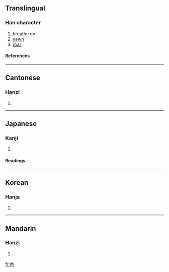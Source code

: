 ==Translingual==
===Han character===
{{Han char|rn=30|rad=口|as=05|sn=8|four=6702<sub>0</sub>|canj=口心口 (RPR)}}
# breathe on
# [[yawn]]
# [[roar]]
====References====
{{Han ref|kx=0182.140|dkj=03457|dj=0402.010|hdz=10607.020|uh=5474|ud=21620|bh=CBE6|bd=52198}}
----
==Cantonese==
===Hanzi===
{{yue-hanzi|jyut=|y=heui1}}
# {{defn|Cantonese}}
----
==Japanese==
===Kanji===
{{ja-kanji|grade=|rs=口05}}
# {{defn|Japanese}} 
====Readings====
{{ja-readings|on=[[く]] (ku), [[こう]] (kō)|kun=[[いきをかけてあたためる]] (ikiwokaketeatatameru)}}
----
==Korean==
===Hanja===
{{ko-hanja|hangeul=구|rv=gu|mr=ku}}
# {{defn|Korean}}
----
==Mandarin==
===Hanzi===
{{cmn-hanzi|pin=[[xū]] (xu1)|wg=hsü<sup>1</sup>}}
# {{defn|Mandarin}}

[[fr:呴]]